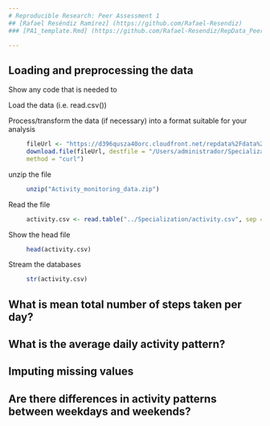```yaml
---
# Reproducible Research: Peer Assessment 1
## [Rafael Reséndiz Ramírez] (https://github.com/Rafael-Resendiz)
### [PA1_template.Rmd] (https://github.com/Rafael-Resendiz/RepData_PeerAssessment1/edit/master/PA1_template.Rmd)

---
```



## Loading and preprocessing the data
Show any code that is needed to

Load the data (i.e. read.csv())

Process/transform the data (if necessary) into a format suitable for your analysis  
```r
     fileUrl <- "https://d396qusza40orc.cloudfront.net/repdata%2Fdata%2Factivity.zip?accessType=DOWNLOAD"  
     download.file(fileUrl, destfile = "/Users/administrador/Specialization/Activity_monitoring_data.zip", 
     method = "curl")    
````
unzip the file    
```r
     unzip("Activity_monitoring_data.zip")  
````
Read the file   
```r
     activity.csv <- read.table("../Specialization/activity.csv", sep = ",", header = TRUE)    
```
Show the head file
```r
     head(activity.csv)    
````
Stream the databases
```r
     str(activity.csv)   
```
         

## What is mean total number of steps taken per day?



## What is the average daily activity pattern?



## Imputing missing values



## Are there differences in activity patterns between weekdays and weekends?
